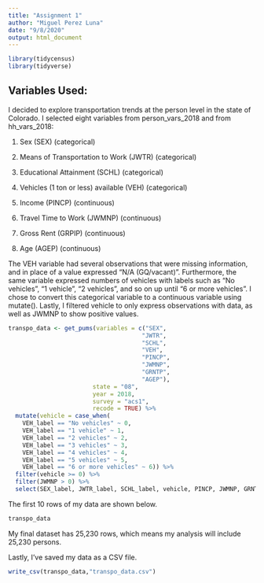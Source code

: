 ```yaml
---
title: "Assignment 1"
author: "Miguel Perez Luna"
date: "9/8/2020"
output: html_document
---
```


```r
library(tidycensus)
library(tidyverse)
```

## Variables Used:

I decided to explore transportation trends at the person level in the state of Colorado. I selected eight variables from person_vars_2018 and from hh_vars_2018:

1. Sex (SEX) (categorical)

2. Means of Transportation to Work (JWTR) (categorical)

3. Educational Attainment (SCHL) (categorical)

4. Vehicles (1 ton or less) available (VEH) (categorical)

5. Income (PINCP) (continuous)

6. Travel Time to Work (JWMNP) (continuous)

7. Gross Rent (GRPIP) (continuous)

8. Age (AGEP) (continuous)

The VEH variable had several observations that were missing information, and in place of a value expressed "N/A (GQ/vacant)". Furthermore, the same variable expressed numbers of vehicles with labels such as "No vehicles", "1 vehicle", "2 vehicles", and so on up until "6 or more vehicles". I chose to convert this categorical variable to a continuous variable using mutate(). Lastly, I filtered vehicle to only express observations with data, as well as JWMNP to show positive values. 

```r
transpo_data <- get_pums(variables = c("SEX",
                                      "JWTR",
                                      "SCHL",
                                      "VEH",
                                      "PINCP",
                                      "JWMNP",
                                      "GRNTP",
                                      "AGEP"),
                        state = "08",
                        year = 2018,
                        survey = "acs1",
                        recode = TRUE) %>%
  mutate(vehicle = case_when(
    VEH_label == "No vehicles" ~ 0,
    VEH_label == "1 vehicle" ~ 1,
    VEH_label == "2 vehicles" ~ 2,
    VEH_label == "3 vehicles" ~ 3,
    VEH_label == "4 vehicles" ~ 4,
    VEH_label == "5 vehicles" ~ 5,
    VEH_label == "6 or more vehicles" ~ 6)) %>%
  filter(vehicle >= 0) %>%
  filter(JWMNP > 0) %>%
  select(SEX_label, JWTR_label, SCHL_label, vehicle, PINCP, JWMNP, GRNTP, AGEP)
```

The first 10 rows of my data are shown below. 

```r
transpo_data
```
My final dataset has 25,230 rows, which means my analysis will include 25,230 persons.

Lastly, I've saved my data as a CSV file.
```r
write_csv(transpo_data,"transpo_data.csv")
```